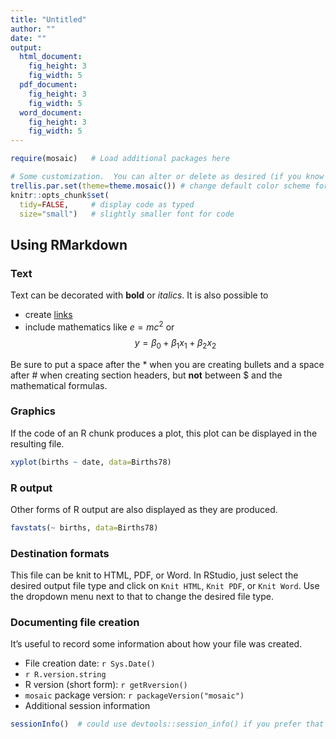 ```yaml
---
title: "Untitled"
author: ""
date: ""
output: 
  html_document:
    fig_height: 3
    fig_width: 5
  pdf_document:
    fig_height: 3
    fig_width: 5
  word_document:
    fig_height: 3
    fig_width: 5
---
```


```r
require(mosaic)   # Load additional packages here 

# Some customization.  You can alter or delete as desired (if you know what you are doing).
trellis.par.set(theme=theme.mosaic()) # change default color scheme for lattice
knitr::opts_chunk$set(
  tidy=FALSE,     # display code as typed
  size="small")   # slightly smaller font for code
```

## Using RMarkdown


### Text

Text can be decorated with **bold** or *italics*.  It is also possible to 

* create [links](http://rmarkdown.rstudio.com/) 
* include mathematics like $e=mc^2$ or 
$$y = \beta_0 + \beta_1 x_1 + \beta_2 x_2$$


Be sure to put a space after the * when you are creating bullets and a space after # when 
creating section headers, but **not** between $ and the mathematical formulas.

### Graphics

If the code of an R chunk produces a plot, this plot can be displayed in the resulting file.
```r
xyplot(births ~ date, data=Births78)
```

### R output
Other forms of R output are also displayed as they are produced.
```r
favstats(~ births, data=Births78)
```

### Destination formats

This file can be knit to HTML, PDF, or Word.  In RStudio, just select the desired output file type
and click on `Knit HTML`, `Knit PDF`, or `Knit Word`.  Use the dropdown menu next to that to 
change the desired file type.

### Documenting file creation 

It's useful to record some information about how your file was created.

  * File creation date: `r Sys.Date()`
  * `r R.version.string`
  * R version (short form): `r getRversion()`
  * `mosaic` package version: `r packageVersion("mosaic")`
  * Additional session information
  
```r
sessionInfo()  # could use devtools::session_info() if you prefer that
```
  